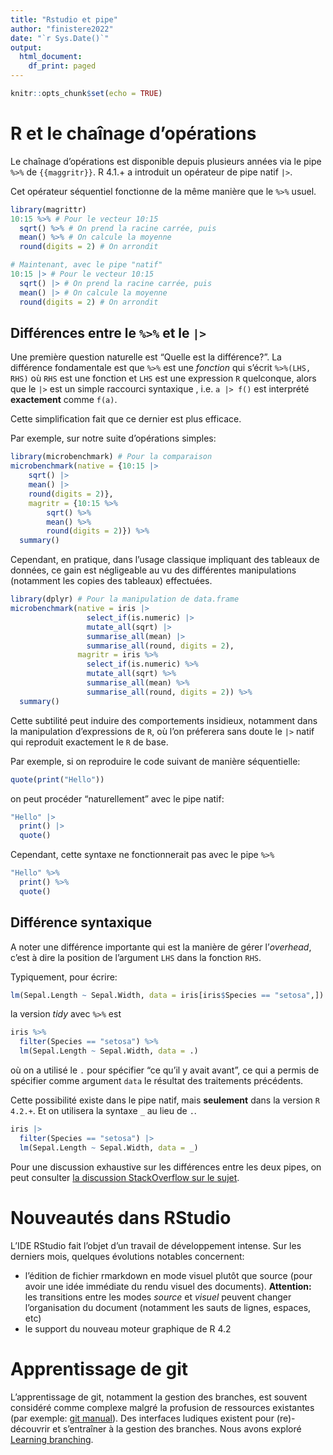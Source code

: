 ```yaml
---
title: "Rstudio et pipe"
author: "finistere2022"
date: "`r Sys.Date()`"
output: 
  html_document:
    df_print: paged
---
```


```r
knitr::opts_chunk$set(echo = TRUE)
```

# R et le chaînage d'opérations

Le chaînage d'opérations est disponible depuis plusieurs années via le pipe `%>%` de `{{maggritr}}`. R 4.1.+ a introduit un opérateur de pipe natif `|>`.

Cet opérateur séquentiel fonctionne de la même manière que le `%>%` usuel.

```r
library(magrittr)
10:15 %>% # Pour le vecteur 10:15
  sqrt() %>% # On prend la racine carrée, puis
  mean() %>% # On calcule la moyenne
  round(digits = 2) # On arrondit
```

```r
# Maintenant, avec le pipe "natif"
10:15 |> # Pour le vecteur 10:15
  sqrt() |> # On prend la racine carrée, puis
  mean() |> # On calcule la moyenne
  round(digits = 2) # On arrondit
```

## Différences entre le ` %>% ` et le ` |> `

Une première question naturelle est "Quelle est la différence?".
La différence fondamentale est que `%>%` est une *fonction* qui s'écrit `%>%(LHS, RHS)` où `RHS` est  une fonction et `LHS` est une expression `R` quelconque, alors que le `|>` est un simple raccourci syntaxique , i.e. `a |> f()` est interprété **exactement** comme `f(a)`.

Cette simplification fait que ce dernier est plus efficace.

Par exemple, sur notre suite d'opérations simples:

```r
library(microbenchmark) # Pour la comparaison
microbenchmark(native = {10:15 |>
    sqrt() |> 
    mean() |> 
    round(digits = 2)},
    magritr = {10:15 %>%
        sqrt() %>%
        mean() %>%
        round(digits = 2)}) %>% 
  summary()
```

Cependant, en pratique, dans l'usage classique impliquant des tableaux de données, ce gain est négligeable au vu des différentes manipulations (notamment les copies des tableaux) effectuées.

```r
library(dplyr) # Pour la manipulation de data.frame
microbenchmark(native = iris |>
                 select_if(is.numeric) |>
                 mutate_all(sqrt) |> 
                 summarise_all(mean) |>
                 summarise_all(round, digits = 2),
               magritr = iris %>% 
                 select_if(is.numeric) %>% 
                 mutate_all(sqrt) %>%  
                 summarise_all(mean) %>% 
                 summarise_all(round, digits = 2)) %>% 
  summary()
```

Cette subtilité peut induire des comportements insidieux, notamment dans la manipulation d'expressions de `R`, où l'on préferera sans doute le `|>` natif qui reproduit exactement le `R` de base.

Par exemple, si on reproduire le code suivant de manière séquentielle:
```r
quote(print("Hello"))
```

on peut procéder "naturellement" avec le pipe natif:

```r
"Hello" |> 
  print() |> 
  quote()
```

Cependant, cette syntaxe ne fonctionnerait pas avec le pipe ` %>% `

```r
"Hello" %>% 
  print() %>% 
  quote()
```

## Différence syntaxique

A noter une différence importante qui est la manière de gérer l'*overhead*, c'est à dire la position de l'argument `LHS` dans la fonction `RHS`.

Typiquement, pour écrire:
```r
lm(Sepal.Length ~ Sepal.Width, data = iris[iris$Species == "setosa",])
```

la version *tidy* avec ` %>% ` est 

```r
iris %>% 
  filter(Species == "setosa") %>% 
  lm(Sepal.Length ~ Sepal.Width, data = .)
```

où on a utilisé le `.` pour spécifier "ce qu'il y avait avant", ce qui a permis de spécifier comme argument `data` le résultat des traitements précédents.

Cette possibilité existe dans le pipe natif, mais **seulement** dans la version `R 4.2.+`. Et on utilisera la syntaxe `_` au lieu de `.`.

```r
iris |> 
  filter(Species == "setosa") |> 
  lm(Sepal.Length ~ Sepal.Width, data = _)
```


Pour une discussion exhaustive sur les différences entre les deux pipes, on peut consulter [la discussion StackOverflow sur le sujet](https://stackoverflow.com/questions/67633022/what-are-the-differences-between-rs-new-native-pipe-and-the-magrittr-pipe).


# Nouveautés dans RStudio

L'IDE RStudio fait l'objet d'un travail de développement intense. Sur les derniers mois, quelques évolutions notables concernent:

- l'édition de fichier rmarkdown en mode visuel plutôt que source (pour avoir une idée immédiate du rendu visuel des documents). **Attention:** les transitions entre les modes *source* et *visuel* peuvent changer l'organisation du document (notamment les sauts de lignes, espaces, etc)
- le support du nouveau moteur graphique de R 4.2

# Apprentissage de git

L'apprentissage de git, notamment la gestion des branches, est souvent considéré comme complexe malgré la profusion de ressources existantes (par exemple: [git manual](https://git-scm.com/docs/user-manual.html)). Des interfaces ludiques existent pour (re)-découvrir et s'entraîner à la gestion des branches. Nous avons exploré [Learning branching](https://learngitbranching.js.org/).
